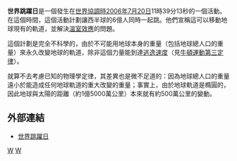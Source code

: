 '''世界跳躍日'''是一個發生在[[世界協調時|世界協調時]][[2006年|2006年]][[7月20日|7月20日]]11時39分13秒的一個活動。在這個時間，這個活動計劃讓西半球的6億人同時一起跳。他們宣稱這可以移動地球現有的軌道，並解決[[溫室效應|溫室效應]]的問題。

這個計劃是完全不科學的，由於不可能用地球本身的重量（包括地球總人口的重量）來永久改變地球的軌道，除非這個力量能到達[[逃逸速度|逃逸速度]]（見[[牛頓運動第三定律|牛頓運動第三定律]]）。

就算不去考慮已知的物理學定律，其差異也是微不足道的：因為地球總人口的重量遠小於能造成任何地球軌道的重大改變的重量；事實上，由於地球軌道是橢圓的，因此地球與太陽的距離（約1億5000萬公里）本來就有約500萬公里的變動。

== 外部連結 ==
* [http://arquivo.pt/wayback/20090705205000/http://www.worldjumpday.org/ 世界跳躍日]
{{社会小作品}}
[[Category:科學騙局|W]]
[[Category:偽科學|W]]